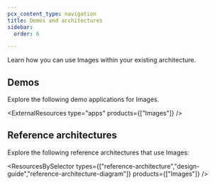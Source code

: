 ```yaml
---
pcx_content_type: navigation
title: Demos and architectures
sidebar:
  order: 6

---
```



Learn how you can use Images within your existing architecture.

## Demos

Explore the following <GlossaryTooltip term="demo application">demo applications</GlossaryTooltip> for Images.

<ExternalResources type="apps" products={["Images"]} />

## Reference architectures

Explore the following <GlossaryTooltip term="reference architecture">reference architectures</GlossaryTooltip> that use Images:

<ResourcesBySelector types={["reference-architecture","design-guide","reference-architecture-diagram"]} products={["Images"]} />
